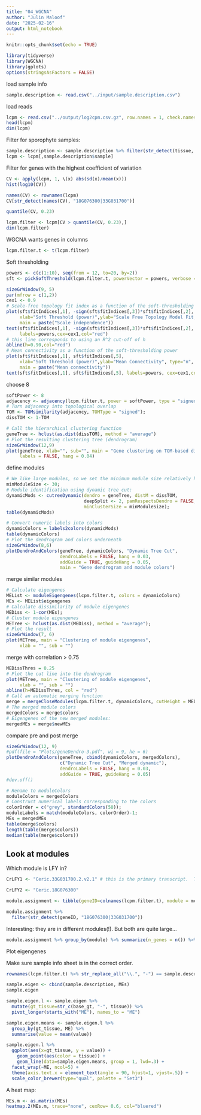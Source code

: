 ```yaml
---
title: "04_WGCNA"
author: "Julin Maloof"
date: "2025-02-16"
output: html_notebook
---
```


```r
knitr::opts_chunk$set(echo = TRUE)
```

```r
library(tidyverse)
library(WGCNA)
library(gplots)
options(stringsAsFactors = FALSE)
```

load sample info
```r
sample.description <- read.csv("../input/sample.description.csv")
```


load reads

```r
lcpm <- read.csv("../output/log2cpm.csv.gz", row.names = 1, check.names = FALSE)
head(lcpm)
dim(lcpm)
```

Filter for sporophyte samples:

```r
sample.description <- sample.description %>% filter(str_detect(tissue, "S5|WYS"))
lcpm <- lcpm[,sample.description$sample]
```


Filter for genes with the highest coefficient of variation

```r
CV <- apply(lcpm, 1, \(x) abs(sd(x)/mean(x)))
hist(log10(CV))
```
```r
names(CV) <- rownames(lcpm)
CV[str_detect(names(CV), "18G076300|33G031700")]
```

```r
quantile(CV, 0.23)
```

```r
lcpm.filter <- lcpm[CV > quantile(CV, 0.23),]
dim(lcpm.filter)
```

WGCNA wants genes in columns

```r
lcpm.filter.t <- t(lcpm.filter)
```


Soft thresholding
```r
powers <- c(c(1:10), seq(from = 12, to=20, by=2))
sft <- pickSoftThreshold(lcpm.filter.t, powerVector = powers, verbose = 5,networkType = "signed hybrid", blockSize = 15000)
```

```r
sizeGrWindow(9, 5)
par(mfrow = c(1,2))
cex1 <- 0.9
# Scale-free topology fit index as a function of the soft-thresholding power
plot(sft$fitIndices[,1], -sign(sft$fitIndices[,3])*sft$fitIndices[,2],
     xlab="Soft Threshold (power)",ylab="Scale Free Topology Model Fit,signed R^2",type="n",
     main = paste("Scale independence"))
text(sft$fitIndices[,1], -sign(sft$fitIndices[,3])*sft$fitIndices[,2],
     labels=powers,cex=cex1,col="red")
# this line corresponds to using an R^2 cut-off of h
abline(h=0.90,col="red")
# Mean connectivity as a function of the soft-thresholding power
plot(sft$fitIndices[,1], sft$fitIndices[,5],
     xlab="Soft Threshold (power)",ylab="Mean Connectivity", type="n",
     main = paste("Mean connectivity"))
text(sft$fitIndices[,1], sft$fitIndices[,5], labels=powers, cex=cex1,col="red")
```
choose 8

```r
softPower <- 8
adjacency <- adjacency(lcpm.filter.t, power = softPower, type = "signed hybrid")
# Turn adjacency into topological overlap
TOM <- TOMsimilarity(adjacency, TOMType = "signed");
dissTOM <- 1-TOM
```

```r
# Call the hierarchical clustering function
geneTree <- hclust(as.dist(dissTOM), method = "average")
# Plot the resulting clustering tree (dendrogram)
sizeGrWindow(12,9)
plot(geneTree, xlab="", sub="", main = "Gene clustering on TOM-based dissimilarity",
     labels = FALSE, hang = 0.04)
```

define modules

```r
# We like large modules, so we set the minimum module size relatively high:
minModuleSize <- 30;
# Module identification using dynamic tree cut:
dynamicMods <- cutreeDynamic(dendro = geneTree, distM = dissTOM,
                             deepSplit <- 2, pamRespectsDendro = FALSE,
                             minClusterSize = minModuleSize);
table(dynamicMods)
```

```r
# Convert numeric labels into colors
dynamicColors = labels2colors(dynamicMods)
table(dynamicColors)
# Plot the dendrogram and colors underneath
sizeGrWindow(8,6)
plotDendroAndColors(geneTree, dynamicColors, "Dynamic Tree Cut",
                    dendroLabels = FALSE, hang = 0.03,
                    addGuide = TRUE, guideHang = 0.05,
                    main = "Gene dendrogram and module colors")
```

merge similar modules

```r
# Calculate eigengenes
MEList <- moduleEigengenes(lcpm.filter.t, colors = dynamicColors)
MEs <- MEList$eigengenes
# Calculate dissimilarity of module eigengenes
MEDiss <- 1-cor(MEs);
# Cluster module eigengenes
METree <- hclust(as.dist(MEDiss), method = "average");
# Plot the result
sizeGrWindow(7, 6)
plot(METree, main = "Clustering of module eigengenes",
     xlab = "", sub = "")
```

merge with correlation > 0.75
```r
MEDissThres = 0.25
# Plot the cut line into the dendrogram
plot(METree, main = "Clustering of module eigengenes",
     xlab = "", sub = "")
abline(h=MEDissThres, col = "red")
# Call an automatic merging function
merge = mergeCloseModules(lcpm.filter.t, dynamicColors, cutHeight = MEDissThres, verbose = 3)
# The merged module colors
mergedColors = merge$colors
# Eigengenes of the new merged modules:
mergedMEs = merge$newMEs
```

compare pre and post merge
```r
sizeGrWindow(12, 9)
#pdf(file = "Plots/geneDendro-3.pdf", wi = 9, he = 6)
plotDendroAndColors(geneTree, cbind(dynamicColors, mergedColors),
                    c("Dynamic Tree Cut", "Merged dynamic"),
                    dendroLabels = FALSE, hang = 0.03,
                    addGuide = TRUE, guideHang = 0.05)
#dev.off()
```

```r
# Rename to moduleColors
moduleColors = mergedColors
# Construct numerical labels corresponding to the colors
colorOrder = c("grey", standardColors(50));
moduleLabels = match(moduleColors, colorOrder)-1;
MEs = mergedMEs 
table(merge$colors)
length(table(merge$colors))
median(table(merge$colors))

```

## Look at modules

Which module is LFY in?

```r
CrLFY1 <- "Ceric.33G031700.2.v2.1" # this is the primary transcript.  There is another but it is expressed at very low levels.

CrLFY2 <- "Ceric.18G076300"

module.assignment <- tibble(geneID=colnames(lcpm.filter.t), module = mergedColors)

module.assignment %>%
  filter(str_detect(geneID, "18G076300|33G031700"))
```
Interesting: they are in different modules(!).  But both are quite large...

```r
module.assignment %>% group_by(module) %>% summarize(n_genes = n()) %>% arrange(n_genes)
```

Plot eigengenes

Make sure sample info sheet is in the correct order.
```r
rownames(lcpm.filter.t) %>% str_replace_all("\\.", "-") == sample.description$sample
```

```r
sample.eigen <- cbind(sample.description, MEs)
sample.eigen
```

```r
sample.eigen.l <- sample.eigen %>%
  mutate(gt_tissue=str_c(base_gt, "-", tissue)) %>%
  pivot_longer(starts_with("ME"), names_to = "ME")

sample.eigen.means <- sample.eigen.l %>%
  group_by(gt_tissue, ME) %>%
  summarise(value = mean(value))

sample.eigen.l %>%
  ggplot(aes(x=gt_tissue, y = value)) +
    geom_point(aes(color = tissue)) +
    geom_line(data=sample.eigen.means, group = 1, lwd=.3) + 
  facet_wrap(~ME, ncol=5) +
  theme(axis.text.x = element_text(angle = 90, hjust=1, vjust=.5)) +
  scale_color_brewer(type="qual", palette = "Set3")
```
A heat map:

```r
MEs.m <- as.matrix(MEs)
heatmap.2(MEs.m, trace="none", cexRow= 0.6, col="bluered")
```




